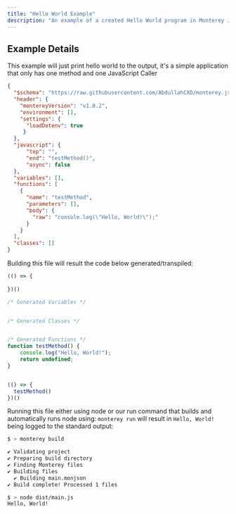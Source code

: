 ```yaml
---
title: "Hello World Example"
description: "An example of a created Hello World program in Monterey JSON"
---
```


## Example Details

This example will just print hello world to the output, it's a simple application that only has one method and one JavaScript Caller

```json main.monjson
{
  "$schema": "https://raw.githubusercontent.com/AbdullahCXD/monterey.js/refs/heads/develop/schema/monterey.schema.json",
  "header": {
    "montereyVersion": "v1.0.2",
    "environment": [],
    "settings": {
      "loadDotenv": true
     }
  },
  "javascript": {
      "top": "",
      "end": "testMethod()",
      "async": false
  },
  "variables": [],
  "functions": [
    {
      "name": "testMethod",
      "parameters": [],
      "body": {
        "raw": "console.log(\"Hello, World!\");"
      }
    }
  ],
  "classes": []
}
```

Building this file will result the code below generated/transpiled:

```javascript main.js
(() => {
  
})()

/* Generated Variables */


/* Generated Classes */


/* Generated Functions */
function testMethod() {
    console.log("Hello, World!");
    return undefined;
}


(() => {
  testMethod()
})()
```

Running this file either using node or our run command that builds and automatically runs node using: `monterey run` will result in `Hello, World!` being logged to the standard output:

```bash
$ > monterey build

✔ Validating project
✔ Preparing build directory
✔ Finding Monterey files
✔ Building files
  ✔ Building main.monjson
✔ Build complete! Processed 1 files

$ > node dist/main.js
Hello, World!
```